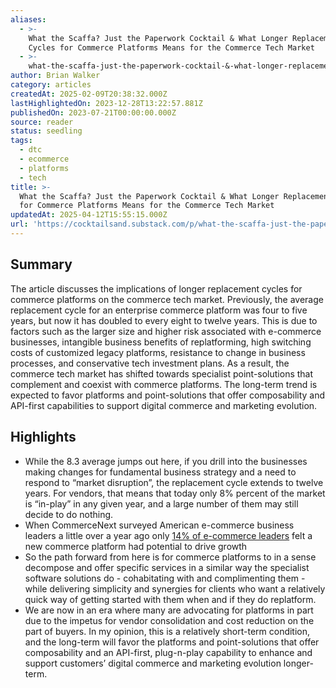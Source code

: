 ```yaml
---
aliases:
  - >-
    What the Scaffa? Just the Paperwork Cocktail & What Longer Replacement
    Cycles for Commerce Platforms Means for the Commerce Tech Market
  - >-
    what-the-scaffa-just-the-paperwork-cocktail-&-what-longer-replacement-cycles-for-commerce-platforms-means-for-the-commerce-tech-market
author: Brian Walker
category: articles
createdAt: 2025-02-09T20:38:32.000Z
lastHighlightedOn: 2023-12-28T13:22:57.881Z
publishedOn: 2023-07-21T00:00:00.000Z
source: reader
status: seedling
tags:
  - dtc
  - ecommerce
  - platforms
  - tech
title: >-
  What the Scaffa? Just the Paperwork Cocktail & What Longer Replacement Cycles
  for Commerce Platforms Means for the Commerce Tech Market
updatedAt: 2025-04-12T15:55:15.000Z
url: 'https://cocktailsand.substack.com/p/what-the-scaffa-just-the-paperwork'
---
```

## Summary

The article discusses the implications of longer replacement cycles for commerce platforms on the commerce tech market. Previously, the average replacement cycle for an enterprise commerce platform was four to five years, but now it has doubled to every eight to twelve years. This is due to factors such as the larger size and higher risk associated with e-commerce businesses, intangible business benefits of replatforming, high switching costs of customized legacy platforms, resistance to change in business processes, and conservative tech investment plans. As a result, the commerce tech market has shifted towards specialist point-solutions that complement and coexist with commerce platforms. The long-term trend is expected to favor platforms and point-solutions that offer composability and API-first capabilities to support digital commerce and marketing evolution.

## Highlights

- While the 8.3 average jumps out here, if you drill into the businesses making changes for fundamental business strategy and a need to respond to “market disruption”, the replacement cycle extends to twelve years. For vendors, that means that today only 8% percent of the market is “in-play” in any given year, and a large number of them may still decide to do nothing.
- When CommerceNext surveyed American e-commerce business leaders a little over a year ago only [14% of e-commerce leaders](https://commercenext.com/2022-digital-trends-investment-priorities/) felt a new commerce platform had potential to drive growth
- So the path forward from here is for commerce platforms to in a sense decompose and offer specific services in a similar way the specialist software solutions do - cohabitating with and complimenting them - while delivering simplicity and synergies for clients who want a relatively quick way of getting started with them when and if they do replatform.
- We are now in an era where many are advocating for platforms in part due to the impetus for vendor consolidation and cost reduction on the part of buyers. In my opinion, this is a relatively short-term condition, and the long-term will favor the platforms and point-solutions that offer composability and an API-first, plug-n-play capability to enhance and support customers’ digital commerce and marketing evolution longer-term.
